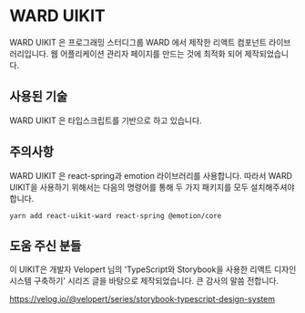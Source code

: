 
<Meta title="Readme|Introduction" />

# WARD UIKIT

WARD UIKIT 은 프로그래밍 스터디그룹 WARD 에서 제작한 리액트 컴포넌트 라이브러리입니다. 웹 어플리케이션 관리자 페이지를 만드는 것에 최적화 되어 제작되었습니다.

## 사용된 기술

WARD UIKIT 은 타입스크립트를 기반으로 하고 있습니다.

## 주의사항

WARD UIKIT 은 react-spring과 emotion 라이브러리를 사용합니다. 따라서 WARD UIKIT을 사용하기 위해서는 다음의 명령어를 통해 두 가지 패키지를 모두 설치해주셔야 합니다.

`yarn add react-uikit-ward react-spring @emotion/core`

## 도움 주신 분들

이 UIKIT은 개발자 Velopert 님의 'TypeScript와 Storybook을 사용한 리액트 디자인 시스템 구축하기' 시리즈 글을 바탕으로 제작되었습니다. 큰 감사의 말씀 전합니다.

<https://velog.io/@velopert/series/storybook-typescript-design-system>



